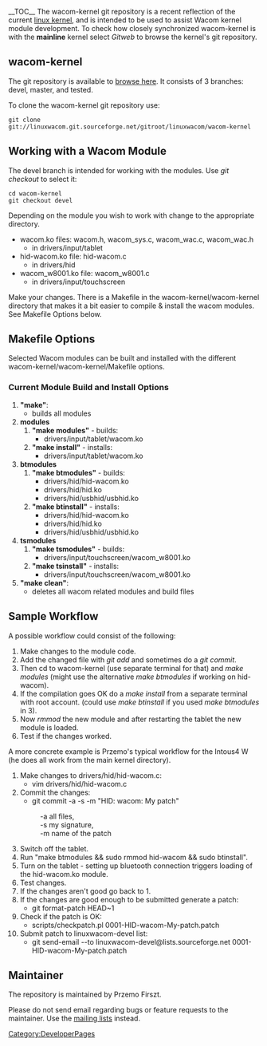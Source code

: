 __TOC__
The wacom-kernel git repository is a recent reflection of the current [http://kernel.org/ linux kernel], and is intended to be used to assist Wacom kernel module development.  To check how closely synchronized wacom-kernel is with the '''mainline''' kernel select ''Gitweb'' to browse the kernel's git repository.

== wacom-kernel ==
The git repository is available to [http://linuxwacom.git.sourceforge.net/git/gitweb.cgi?p=linuxwacom/wacom-kernel browse here].  It consists of 3 branches:  devel, master, and tested.

To clone the wacom-kernel git repository use:
<pre>
git clone git://linuxwacom.git.sourceforge.net/gitroot/linuxwacom/wacom-kernel
</pre>

== Working with a Wacom Module ==
The devel branch is intended for working with the modules.  Use ''git checkout'' to select it:
<pre>
cd wacom-kernel
git checkout devel
</pre>
Depending on the module you wish to work with change to the appropriate directory.
*wacom.ko files:  wacom.h, wacom_sys.c, wacom_wac.c, wacom_wac.h
**in drivers/input/tablet
*hid-wacom.ko file:  hid-wacom.c
**in drivers/hid
*wacom_w8001.ko file:  wacom_w8001.c
**in drivers/input/touchscreen

Make your changes.  There is a Makefile in the wacom-kernel/wacom-kernel directory that makes it a bit easier to compile & install the wacom modules.  See Makefile Options below.

== Makefile Options ==
Selected Wacom modules can be built and installed with the different wacom-kernel/wacom-kernel/Makefile options.

=== Current Module Build and Install Options ===
{{Tip|text=Module hid-wacom is always built with CONFIG_HID_WACOM_POWER_SUPPLY=y.}}
# '''"make"''':
#* builds all modules
# '''modules'''
## '''"make modules"''' - builds:
##* drivers/input/tablet/wacom.ko
## '''"make install"''' - installs:
##* drivers/input/tablet/wacom.ko
# '''btmodules'''
## '''"make btmodules"''' - builds:
##* drivers/hid/hid-wacom.ko
##* drivers/hid/hid.ko
##* drivers/hid/usbhid/usbhid.ko
## '''"make btinstall"''' - installs:
##* drivers/hid/hid-wacom.ko
##* drivers/hid/hid.ko
##* drivers/hid/usbhid/usbhid.ko
# '''tsmodules'''
## '''"make tsmodules"''' - builds:
##* drivers/input/touchscreen/wacom_w8001.ko
## '''"make tsinstall"''' - installs:
##* drivers/input/touchscreen/wacom_w8001.ko
# '''"make clean"''':
#* deletes all wacom related modules and build files

== Sample Workflow ==
A possible workflow could consist of the following:
# Make changes to the module code.
# Add the changed file with ''git add'' and sometimes do a ''git commit''.
# Then cd to wacom-kernel (use separate terminal for that) and ''make modules'' (might use the alternative ''make btmodules'' if working on hid-wacom).
# If the compilation goes OK do a ''make install'' from a separate terminal with root account. (could use ''make btinstall'' if you used ''make btmodules'' in 3).
# Now ''rmmod'' the new module and after restarting the tablet the new module is loaded.
# Test if the changes worked.

A more concrete example is Przemo's typical workflow for the Intous4 W (he does all work from the main kernel directory).
{{Tip|text=Step 4 may fail if module hid-wacom isn't loaded, which can happen with the very first load. Instead try "make btmodules && sudo make btinstall".  Also if compilation fails "sudo rmmod ..." is not executed.}}
# Make changes to drivers/hid/hid-wacom.c:
#* vim drivers/hid/hid-wacom.c
# Commit the changes:
#* git commit -a -s -m "HID: wacom: My patch"
#: -a all files,
#: -s my signature,
#: -m name of the patch
# Switch off the tablet.
# Run "make btmodules && sudo rmmod hid-wacom && sudo btinstall".
# Turn on the tablet - setting up bluetooth connection triggers loading of the hid-wacom.ko module.
# Test changes.
# If the changes aren't good go back to 1.
# If the changes are good enough to be submitted generate a patch:
#* git format-patch HEAD~1
# Check if the patch is OK:
#* scripts/checkpatch.pl 0001-HID-wacom-My-patch.patch
# Submit patch to linuxwacom-devel list:
#* git send-email --to linuxwacom-devel@lists.sourceforge.net 0001-HID-wacom-My-patch.patch

== Maintainer ==
The repository is maintained by Przemo Firszt.

Please do not send email regarding bugs or feature requests to the maintainer. Use the [[mailing lists]] instead.


[[Category:DeveloperPages]]